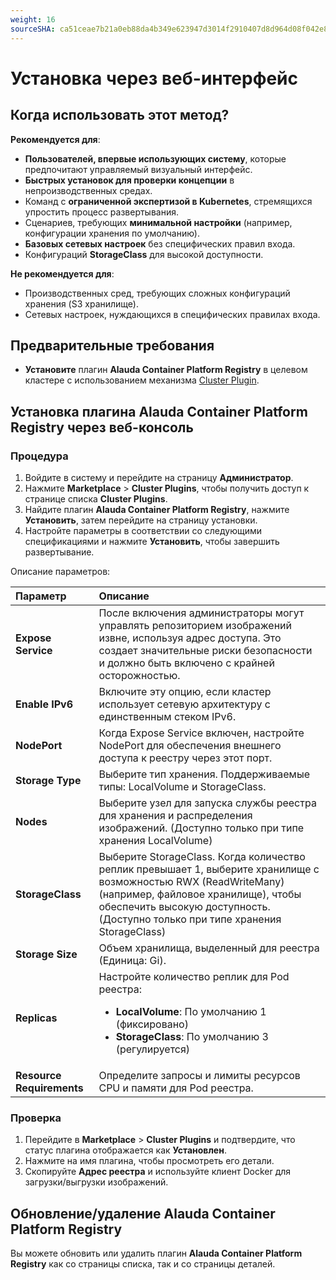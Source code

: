 ```yaml
---
weight: 16
sourceSHA: ca51ceae7b21a0eb88da4b349e623947d3014f2910407d8d964d08f042e89559
---
```


# Установка через веб-интерфейс

## Когда использовать этот метод?

**Рекомендуется для**:

- **Пользователей, впервые использующих систему**, которые предпочитают управляемый визуальный интерфейс.
- **Быстрых установок для проверки концепции** в непроизводственных средах.
- Команд с **ограниченной экспертизой в Kubernetes**, стремящихся упростить процесс развертывания.
- Сценариев, требующих **минимальной настройки** (например, конфигурации хранения по умолчанию).
- **Базовых сетевых настроек** без специфических правил входа.
- Конфигураций **StorageClass** для высокой доступности.

**Не рекомендуется для**:

- Производственных сред, требующих сложных конфигураций хранения (S3 хранилище).
- Сетевых настроек, нуждающихся в специфических правилах входа.

## Предварительные требования

- **Установите** плагин **Alauda Container Platform Registry** в целевом кластере с использованием механизма [Cluster Plugin](/extend/cluster_plugin.mdx).

## Установка плагина Alauda Container Platform Registry через веб-консоль

### Процедура

1. Войдите в систему и перейдите на страницу **Администратор**.
2. Нажмите **Marketplace** > **Cluster Plugins**, чтобы получить доступ к странице списка **Cluster Plugins**.
3. Найдите плагин **Alauda Container Platform Registry**, нажмите **Установить**, затем перейдите на страницу установки.
4. Настройте параметры в соответствии со следующими спецификациями и нажмите **Установить**, чтобы завершить развертывание.

Описание параметров:

| **Параметр**             | **Описание**                                                                                                                                                                                        |
| :------------------------ | :----------------------------------------------------------------------------------------------------------------------------------------------------------------------------------------------------- |
| **Expose Service**        | После включения администраторы могут управлять репозиторием изображений извне, используя адрес доступа. Это создает значительные риски безопасности и должно быть включено с крайней осторожностью.                    |
| **Enable IPv6**           | Включите эту опцию, если кластер использует сетевую архитектуру с единственным стеком IPv6.                                                                                                                                 |
| **NodePort**              | Когда Expose Service включен, настройте NodePort для обеспечения внешнего доступа к реестру через этот порт.                                                                                             |
| **Storage Type**          | Выберите тип хранения. Поддерживаемые типы: LocalVolume и StorageClass.                                                                                                                                  |
| **Nodes**                 | Выберите узел для запуска службы реестра для хранения и распределения изображений. (Доступно только при типе хранения LocalVolume)                                                                        |
| **StorageClass**          | Выберите StorageClass. Когда количество реплик превышает 1, выберите хранилище с возможностью RWX (ReadWriteMany) (например, файловое хранилище), чтобы обеспечить высокую доступность. (Доступно только при типе хранения StorageClass) |
| **Storage Size**          | Объем хранилища, выделенный для реестра (Единица: Gi).                                                                                                                                                 |
| **Replicas**              | Настройте количество реплик для Pod реестра: <ul><li>**LocalVolume**: По умолчанию 1 (фиксировано)</li><li>**StorageClass**: По умолчанию 3 (регулируется)</li></ul>                                     |
| **Resource Requirements** | Определите запросы и лимиты ресурсов CPU и памяти для Pod реестра.                                                                                                                               |

### Проверка

1. Перейдите в **Marketplace** > **Cluster Plugins** и подтвердите, что статус плагина отображается как **Установлен**.
2. Нажмите на имя плагина, чтобы просмотреть его детали.
3. Скопируйте **Адрес реестра** и используйте клиент Docker для загрузки/выгрузки изображений.

## Обновление/удаление Alauda Container Platform Registry

Вы можете обновить или удалить плагин **Alauda Container Platform Registry** как со страницы списка, так и со страницы деталей.
